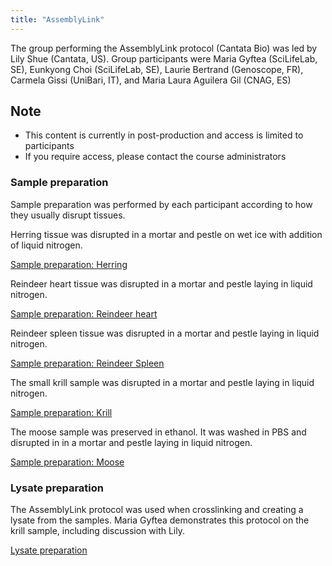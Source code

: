 ```yaml
---
title: "AssemblyLink"
---
```


The group performing the AssemblyLink protocol (Cantata Bio) was led by Lily Shue (Cantata, US). Group participants were Maria Gyftea (SciLifeLab, SE), Eunkyong Choi (SciLifeLab, SE), Laurie Bertrand (Genoscope, FR), Carmela Gissi (UniBari, IT), and Maria Laura Aguilera Gil (CNAG, ES)

::: {.callout-caution}
## Note
- This content is currently in post-production and access is limited to participants
- If you require access, please contact the course administrators
:::

### Sample preparation
Sample preparation was performed by each participant according to how they usually disrupt tissues.

Herring tissue was disrupted in a mortar and pestle on wet ice with addition of liquid nitrogen.

[Sample preparation: Herring](https://drive.google.com/file/d/1RMHJ6ZeyUOB9U1tt1SUSLXNLePQ9kK6q/view?usp=share_link)

Reindeer heart tissue was disrupted in a mortar and pestle laying in liquid nitrogen. 

[Sample preparation: Reindeer heart](https://drive.google.com/file/d/1RMHJ6ZeyUOB9U1tt1SUSLXNLePQ9kK6q/view?usp=share_link)

Reindeer spleen tissue was disrupted in a mortar and pestle laying in liquid nitrogen.

[Sample preparation: Reindeer Spleen](https://drive.google.com/file/d/1MhB2nriZTgqXvuvgqGboufWh8752m0vN/view?usp=share_link)

The small krill sample was disrupted in a mortar and pestle laying in liquid nitrogen. 

[Sample preparation: Krill](https://drive.google.com/file/d/1SyE0UxsAOxvrUekNXRUDxTY9nYIk8TE5/view?usp=share_link)

The moose sample was preserved in ethanol. It was washed in PBS and disrupted in in a mortar and pestle laying in liquid nitrogen.

[Sample preparation: Moose](https://drive.google.com/file/d/1HqSq1-1xQtSqcGBplhx9hA7anHzISHQg/view?usp=share_link)


### Lysate preparation
The AssemblyLink protocol was used when crosslinking and creating a lysate from the samples. Maria Gyftea demonstrates this protocol on the krill sample, including discussion with Lily.

[Lysate preparation](https://drive.google.com/file/d/1IPzXI3UNz9-fk1QNUXuzLIjj-l36eN7v/view?usp=share_link)